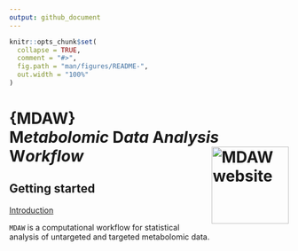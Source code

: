---
output: github_document
---

```{r, include = FALSE}
knitr::opts_chunk$set(
  collapse = TRUE,
  comment = "#>",
  fig.path = "man/figures/README-",
  out.width = "100%"
)
```

# {MDAW} <br>**M***etabolomic ***D***ata ***A***nalysis ***W***orkflow* <a href="https://danymukesha.github.io/MDAW/"><img src="inst/logos/logo.png"
align="right" height="139" alt="MDAW website" /></a>

## Getting started

[Introduction](https://danymukesha.github.io/MDAW/articles/Introduction.html)

`MDAW` is a computational workflow for statistical analysis of untargeted
and targeted metabolomic data.
